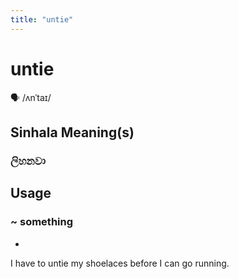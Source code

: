 ```yaml
---
title: "untie"
---
```


# untie

🗣️ /ʌnˈtaɪ/

## Sinhala Meaning(s)

### ලිහනවා

## Usage

### ~ something

-  
I have to untie my shoelaces before I can go running.

